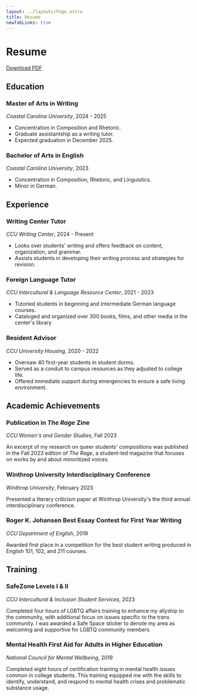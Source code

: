 ```yaml
---
layout: ../layouts/Page.astro
title: Resume
newTabLinks: true
---
```


# Resume
[Download PDF](/pdfs/daigneault-resume.pdf)

## Education

### Master of Arts in Writing

_Coastal Carolina University_, 2024 - 2025

- Concentration in Composition and Rhetoric.
- Graduate assistantship as a writing tutor.
- Expected graduation in December 2025.

### Bachelor of Arts in English

_Coastal Carolina University_, 2023

- Concentration in Composition, Rhetoric, and Linguistics.
- Minor in German.

## Experience

### Writing Center Tutor

_CCU Writing Center_, 2024 - Present

- Looks over students' writing and offers feedback on content, organization, and grammar.
- Assists students in developing their writing process and strategies for revision.

### Foreign Language Tutor

_CCU Intercultural & Language Resource Center_, 2021 - 2023

- Tutoried students in beginning and intermediate German language courses.
- Cataloged and organized over 300 books, films, and other media in the center's library

### Resident Advisor

_CCU University Housing_, 2020 - 2022

- Oversaw 40 first-year students in student dorms.
- Served as a conduit to campus resources as they adjusted to college life.
- Offered immediate support during emergencies to ensure a safe living environment.

## Academic Achievements

### Publication in _The Rage_ Zine

_CCU Women's and Gender Studies_, Fall 2023

An excerpt of my research on queer students' compositions was published in the Fall 2023
edition of _The Rage_, a student-led magazine that focuses on works by and about minoritized voices.

### Winthrop University Interdisciplinary Conference

_Winthrop University_, February 2023

Presented a literary criticism paper at Winthrop University's the third annual interdisciplinary conference.

### Roger K. Johansen Best Essay Contest for First Year Writing

_CCU Department of English_, 2019

Awarded first place in a competition for the best student writing produced in English 101, 102, and 211 courses.

## Training

### SafeZone Levels I & II

_CCU Intercultural & Inclusion Student Services_, 2023

Completed four hours of LGBTQ affairs training to enhance my allyship to the community, with additional
focus on issues specific to the trans community. I was awarded a Safe Space sticker to denote my area
as welcoming and supportive for LGBTQ community members

### Mental Health First Aid for Adults in Higher Education

_National Council for Mental Wellbeing_, 2019

Completed eight hours of certification training in mental health issues common in college students.
This training equipped me with the skills to identify, understand, and respond to mental health crises
and problematic substance usage.